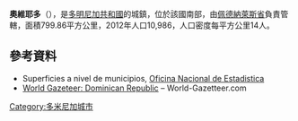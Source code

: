 {{Coord|17|46|48|N|71|22|12|W|display=title}}

'''奧維耶多'''（{{lang-es|Oviedo}}），是[[多明尼加共和國|多明尼加共和國]]的城鎮，位於該國南部，由[[佩德納萊斯省|佩德納萊斯省]]負責管轄，面積799.86平方公里，2012年人口10,986，人口密度每平方公里14人。

==參考資料==
*Superficies a nivel de municipios, [https://web.archive.org/web/20090417021712/http://one.gob.do/index.php?option=com_content&task=view&id=63&Itemid=283 Oficina Nacional de Estadistica]
*[https://archive.today/20121204181725/http://world-gazetteer.com/wg.php?x=&men=gcis&lng=en&des=wg&geo=-65&srt=npan&col=abcdefghinoq&msz=1500&pt=c&va=x World Gazeteer: Dominican Republic] – World-Gazetteer.com

{{DominicanRepublic-geo-stub}}
[[Category:多米尼加城市|Category:多米尼加城市]]